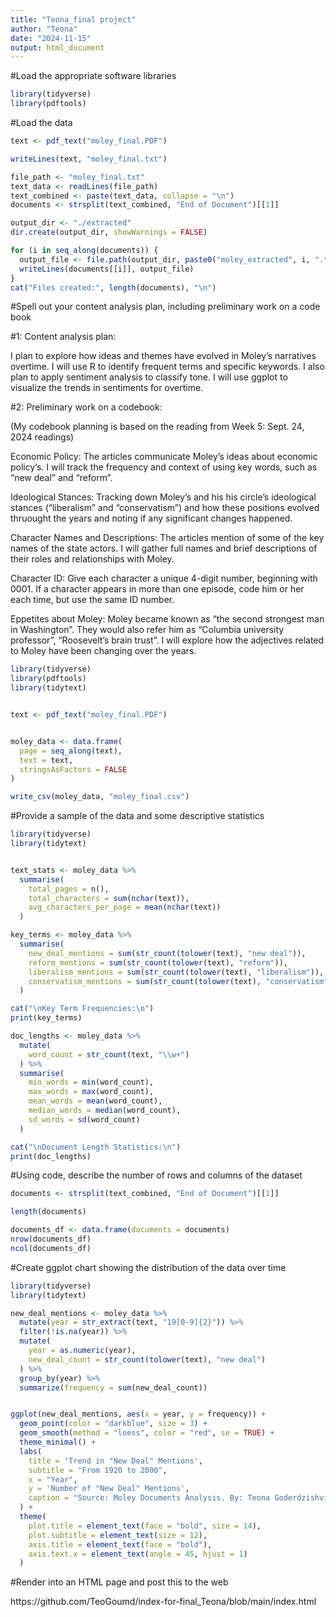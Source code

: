 ```yaml
---
title: "Teona_final project"
author: "Teona"
date: "2024-11-15"
output: html_document
---
```


#Load the appropriate software libraries
```r
library(tidyverse)
library(pdftools)
```

#Load the data
```r
text <- pdf_text("moley_final.PDF")

writeLines(text, "moley_final.txt")

```


```r
file_path <- "moley_final.txt"
text_data <- readLines(file_path)
text_combined <- paste(text_data, collapse = "\n")
documents <- strsplit(text_combined, "End of Document")[[1]]

output_dir <- "./extracted"
dir.create(output_dir, showWarnings = FALSE)

for (i in seq_along(documents)) {
  output_file <- file.path(output_dir, paste0("moley_extracted", i, ".txt"))
  writeLines(documents[[i]], output_file)
}
cat("Files created:", length(documents), "\n")
```

#Spell out your content analysis plan, including preliminary work on a code book

#1: Content analysis plan:

I plan to explore how ideas and themes have evolved in Moley's narratives overtime. I will use R to identify frequent terms and specific keywords. I also plan to apply sentiment analysis to classify tone. I will use ggplot to visualize the trends in sentiments for overtime.  

#2: Preliminary work on a codebook:

(My codebook planning is based on the reading from Week 5: Sept. 24, 2024 readings)

Economic Policy: The articles communicate Moley's ideas about economic policy's. I will track the frequency and context of using key words, such as "new deal" and "reform". 

Ideological Stances: Tracking down Moley's and his his circle's ideological stances ("liberalism" and "conservatism") and how these positions evolved thruought the years and noting if any significant changes happened. 

Character Names and Descriptions: The articles mention of some of the key names of the state actors. I will gather full names and brief descriptions of their roles and relationships with Moley. 

Character ID: Give each character a unique 4-digit number, beginning with 0001. If a character appears in more than one episode, code him or her each time, but use the same ID number. 

Eppetites about Moley: Moley became known as "the second strongest man in Washington". They would also refer him as "Columbia university professor", "Roosevelt's brain trust". I will explore how the adjectives related to Moley have been changing over the years. 

```r
library(tidyverse)
library(pdftools)
library(tidytext)


text <- pdf_text("moley_final.PDF")


moley_data <- data.frame(
  page = seq_along(text),
  text = text,
  stringsAsFactors = FALSE
)

write_csv(moley_data, "moley_final.csv")
```


#Provide a sample of the data and some descriptive statistics
```r
library(tidyverse)
library(tidytext)


text_stats <- moley_data %>%
  summarise(
    total_pages = n(),
    total_characters = sum(nchar(text)),
    avg_characters_per_page = mean(nchar(text))
  )

key_terms <- moley_data %>%
  summarise(
    new_deal_mentions = sum(str_count(tolower(text), "new deal")),
    reform_mentions = sum(str_count(tolower(text), "reform")),
    liberalism_mentions = sum(str_count(tolower(text), "liberalism")),
    conservatism_mentions = sum(str_count(tolower(text), "conservatism"))
  )

cat("\nKey Term Frequencies:\n")
print(key_terms)

doc_lengths <- moley_data %>%
  mutate(
    word_count = str_count(text, "\\w+")
  ) %>%
  summarise(
    min_words = min(word_count),
    max_words = max(word_count),
    mean_words = mean(word_count),
    median_words = median(word_count),
    sd_words = sd(word_count)
  )

cat("\nDocument Length Statistics:\n")
print(doc_lengths)

```


#Using code, describe the number of rows and columns of the dataset
```r
documents <- strsplit(text_combined, "End of Document")[[1]]

```


```r
length(documents) 

```

```r
documents_df <- data.frame(documents = documents)
nrow(documents_df)  
ncol(documents_df)  
```

#Create ggplot chart showing the distribution of the data over time

```r
library(tidyverse)
library(tidytext)

new_deal_mentions <- moley_data %>%
  mutate(year = str_extract(text, "19[0-9]{2}")) %>%
  filter(!is.na(year)) %>%
  mutate(
    year = as.numeric(year),
    new_deal_count = str_count(tolower(text), "new deal")
  ) %>%
  group_by(year) %>%
  summarize(frequency = sum(new_deal_count))


ggplot(new_deal_mentions, aes(x = year, y = frequency)) +
  geom_point(color = "darkblue", size = 3) +
  geom_smooth(method = "loess", color = "red", se = TRUE) +
  theme_minimal() +
  labs(
    title = 'Trend in "New Deal" Mentions',
    subtitle = "From 1920 to 2000",
    x = "Year",
    y = 'Number of "New Deal" Mentions',
    caption = "Source: Moley Documents Analysis. By: Teona Goderdzishvili"
  ) +
  theme(
    plot.title = element_text(face = "bold", size = 14),
    plot.subtitle = element_text(size = 12),
    axis.title = element_text(face = "bold"),
    axis.text.x = element_text(angle = 45, hjust = 1)
  )

```

#Render into an HTML page and post this to the web

https://github.com/TeoGoumd/index-for-final_Teona/blob/main/index.html 





